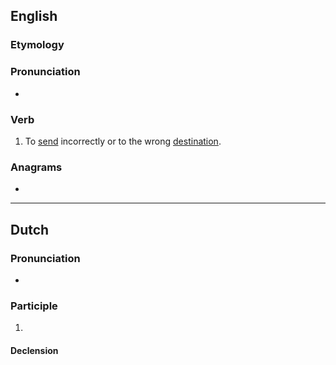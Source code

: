 ==English==

===Etymology===
{{prefix|mis|send|lang=en}}

===Pronunciation===
* {{IPA|/mɪsˈsɛnd/|lang=en}}

===Verb===
{{en-verb|missends|missending|missent}}

# {{lb|en|transitive}} To [[send]] incorrectly or to the wrong [[destination]].

===Anagrams===
* {{l|en|dimness}}

----

==Dutch==

===Pronunciation===
* {{audio|Nl-missend.ogg|Audio|lang=nl}}

===Participle===
{{nl-pres-ptc}}

# {{nl-verb form of|t=pres|m=ptc|missen}}

====Declension====
{{nl-decl-pres-ptc}}